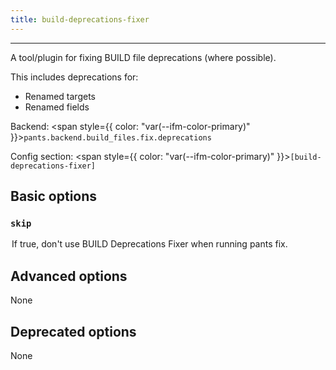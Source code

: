 ```yaml
---
title: build-deprecations-fixer
---
```



---

A tool/plugin for fixing BUILD file deprecations (where possible).

This includes deprecations for:

- Renamed targets
- Renamed fields

Backend: <span style={{ color: "var(--ifm-color-primary)" }}>`pants.backend.build_files.fix.deprecations`</span>

Config section: <span style={{ color: "var(--ifm-color-primary)" }}>`[build-deprecations-fixer]`</span>

## Basic options

<span className={styles.options}>

### `skip`

<Option
  cli_repr='--[no-]build-deprecations-fixer-skip'
  env_repr='PANTS_BUILD_DEPRECATIONS_FIXER_SKIP'
  default_repr='False'
>
  

If true, don't use BUILD Deprecations Fixer when running `pants fix`.

</Option>


## Advanced options

None

## Deprecated options

None

</span>